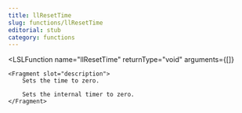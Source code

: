 ```yaml
---
title: llResetTime
slug: functions/llResetTime
editorial: stub
category: functions
---
```


<LSLFunction
	name="llResetTime"
	returnType="void"
	arguments={[]}
>
	<Fragment slot="description">
		Sets the time to zero.
		
		Sets the internal timer to zero.
	</Fragment>
</LSLFunction>
